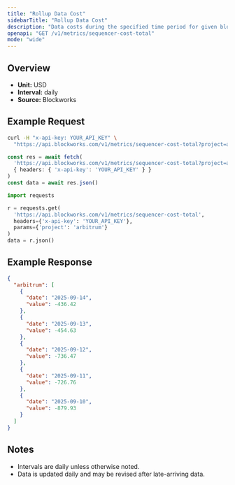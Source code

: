 ```yaml
---
title: "Rollup Data Cost"
sidebarTitle: "Rollup Data Cost"
description: "Data costs during the specified time period for given blockchain."
openapi: "GET /v1/metrics/sequencer-cost-total"
mode: "wide"
---
```


## Overview

- **Unit:** USD
- **Interval:** daily
- **Source:** Blockworks

## Example Request

<CodeGroup>

```bash cURL
curl -H "x-api-key: YOUR_API_KEY" \
  "https://api.blockworks.com/v1/metrics/sequencer-cost-total?project=arbitrum"
```

```typescript TypeScript
const res = await fetch(
  'https://api.blockworks.com/v1/metrics/sequencer-cost-total?project=arbitrum',
  { headers: { 'x-api-key': 'YOUR_API_KEY' } }
)
const data = await res.json()
```

```python Python
import requests

r = requests.get(
  'https://api.blockworks.com/v1/metrics/sequencer-cost-total',
  headers={'x-api-key': 'YOUR_API_KEY'},
  params={'project': 'arbitrum'}
)
data = r.json()
```

</CodeGroup>

## Example Response

```json
{
  "arbitrum": [
    {
      "date": "2025-09-14",
      "value": -436.42
    },
    {
      "date": "2025-09-13",
      "value": -454.63
    },
    {
      "date": "2025-09-12",
      "value": -736.47
    },
    {
      "date": "2025-09-11",
      "value": -726.76
    },
    {
      "date": "2025-09-10",
      "value": -879.93
    }
  ]
}
```

## Notes
- Intervals are daily unless otherwise noted.
- Data is updated daily and may be revised after late-arriving data.